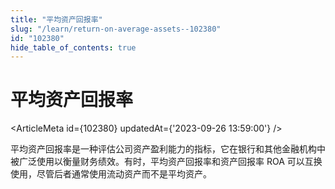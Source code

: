 ```yaml
---
title: "平均资产回报率"
slug: "/learn/return-on-average-assets--102380"
id: "102380"
hide_table_of_contents: true
---
```



# 平均资产回报率

<ArticleMeta id={102380} updatedAt={'2023-09-26 13:59:00'} />
<div className='border-solid border-b border-t-0 my-4 border-[var(--ifm-color-gray-300)]' />

平均资产回报率是一种评估公司资产盈利能力的指标，它在银行和其他金融机构中被广泛使用以衡量财务绩效。有时，平均资产回报率和资产回报率 ROA 可以互换使用，尽管后者通常使用流动资产而不是平均资产。
